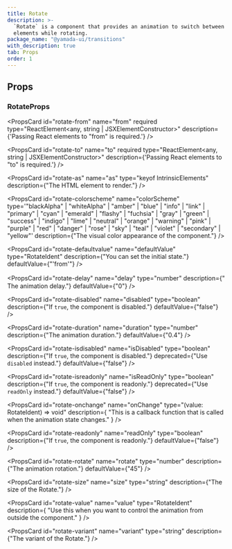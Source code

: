 ```yaml
---
title: Rotate
description: >-
  `Rotate` is a component that provides an animation to switch between two
  elements while rotating.
package_name: "@yamada-ui/transitions"
with_description: true
tab: Props
order: 1
---
```


## Props

### RotateProps

<PropsCard
  id="rotate-from"
  name="from"
  required
  type="ReactElement<any, string | JSXElementConstructor<any>>"
  description={'Passing React elements to "from" is required.'}
/>

<PropsCard
  id="rotate-to"
  name="to"
  required
  type="ReactElement<any, string | JSXElementConstructor<any>>"
  description={'Passing React elements to "to" is required.'}
/>

<PropsCard
  id="rotate-as"
  name="as"
  type="keyof IntrinsicElements"
  description={"The HTML element to render."}
/>

<PropsCard
  id="rotate-colorscheme"
  name="colorScheme"
  type='"blackAlpha" | "whiteAlpha" | "amber" | "blue" | "info" | "link" | "primary" | "cyan" | "emerald" | "flashy" | "fuchsia" | "gray" | "green" | "success" | "indigo" | "lime" | "neutral" | "orange" | "warning" | "pink" | "purple" | "red" | "danger" | "rose" | "sky" | "teal" | "violet" | "secondary" | "yellow"'
  description={"The visual color appearance of the component."}
/>

<PropsCard
  id="rotate-defaultvalue"
  name="defaultValue"
  type="RotateIdent"
  description={"You can set the initial state."}
  defaultValue={"'from'"}
/>

<PropsCard
  id="rotate-delay"
  name="delay"
  type="number"
  description={"　The animation delay."}
  defaultValue={"0"}
/>

<PropsCard
  id="rotate-disabled"
  name="disabled"
  type="boolean"
  description={"If `true`, the component is disabled."}
  defaultValue={"false"}
/>

<PropsCard
  id="rotate-duration"
  name="duration"
  type="number"
  description={"The animation duration."}
  defaultValue={"0.4"}
/>

<PropsCard
  id="rotate-isdisabled"
  name="isDisabled"
  type="boolean"
  description={"If `true`, the component is disabled."}
  deprecated={"Use `disabled` instead."}
  defaultValue={"false"}
/>

<PropsCard
  id="rotate-isreadonly"
  name="isReadOnly"
  type="boolean"
  description={"If `true`, the component is readonly."}
  deprecated={"Use `readOnly` instead."}
  defaultValue={"false"}
/>

<PropsCard
  id="rotate-onchange"
  name="onChange"
  type="(value: RotateIdent) => void"
  description={
    "This is a callback function that is called when the animation state changes."
  }
/>

<PropsCard
  id="rotate-readonly"
  name="readOnly"
  type="boolean"
  description={"If `true`, the component is readonly."}
  defaultValue={"false"}
/>

<PropsCard
  id="rotate-rotate"
  name="rotate"
  type="number"
  description={"The animation rotation."}
  defaultValue={"45"}
/>

<PropsCard
  id="rotate-size"
  name="size"
  type="string"
  description={"The size of the Rotate."}
/>

<PropsCard
  id="rotate-value"
  name="value"
  type="RotateIdent"
  description={
    "Use this when you want to control the animation from outside the component."
  }
/>

<PropsCard
  id="rotate-variant"
  name="variant"
  type="string"
  description={"The variant of the Rotate."}
/>
